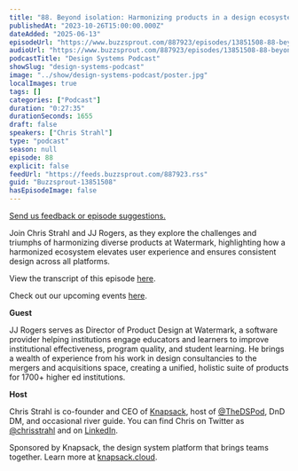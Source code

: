 ```yaml
---
title: "88. Beyond isolation: Harmonizing products in a design ecosystem with JJ Rogers at Watermark"
publishedAt: "2023-10-26T15:00:00.000Z"
dateAdded: "2025-06-13"
episodeUrl: "https://www.buzzsprout.com/887923/episodes/13851508-88-beyond-isolation-harmonizing-products-in-a-design-ecosystem-with-jj-rogers-at-watermark.mp3"
audioUrl: "https://www.buzzsprout.com/887923/episodes/13851508-88-beyond-isolation-harmonizing-products-in-a-design-ecosystem-with-jj-rogers-at-watermark.mp3"
podcastTitle: "Design Systems Podcast"
showSlug: "design-systems-podcast"
image: "../show/design-systems-podcast/poster.jpg"
localImages: true
tags: []
categories: ["Podcast"]
duration: "0:27:35"
durationSeconds: 1655
draft: false
speakers: ["Chris Strahl"]
type: "podcast"
season: null
episode: 88
explicit: false
feedUrl: "https://feeds.buzzsprout.com/887923.rss"
guid: "Buzzsprout-13851508"
hasEpisodeImage: false
---
```

[Send us feedback or episode suggestions.](https://www.buzzsprout.com/twilio/text_messages/887923/open_sms)

Join Chris Strahl and JJ Rogers, as they explore the challenges and triumphs of harmonizing diverse products at Watermark, highlighting how a harmonized ecosystem elevates user experience and ensures consistent design across all platforms.

View the transcript of this episode [here](https://docs.google.com/document/d/1aTCiNDIlBXVAiX06NCilOzVvtbKRJBgI/edit).

Check out our upcoming events [here](https://www.knapsack.cloud/events).

**Guest**

JJ Rogers serves as Director of Product Design at Watermark, a software provider helping institutions engage educators and learners to improve institutional effectiveness, program quality, and student learning. He brings a wealth of experience from his work in design consultancies to the mergers and acquisitions space, creating a unified, holistic suite of products for 1700+ higher ed institutions.

**Host**

Chris Strahl is co-founder and CEO of [Knapsack](https://www.knapsack.cloud/), host of [@TheDSPod](https://twitter.com/thedspod), DnD DM, and occasional river guide. You can find Chris on Twitter as [@chrisstrahl](https://twitter.com/chrisstrahl) and on [LinkedIn](https://www.linkedin.com/in/chrisstrahl/).

Sponsored by Knapsack, the design system platform that brings teams together. Learn more at [knapsack.cloud](https://www.knapsack.cloud/?utm_source=podcast).
